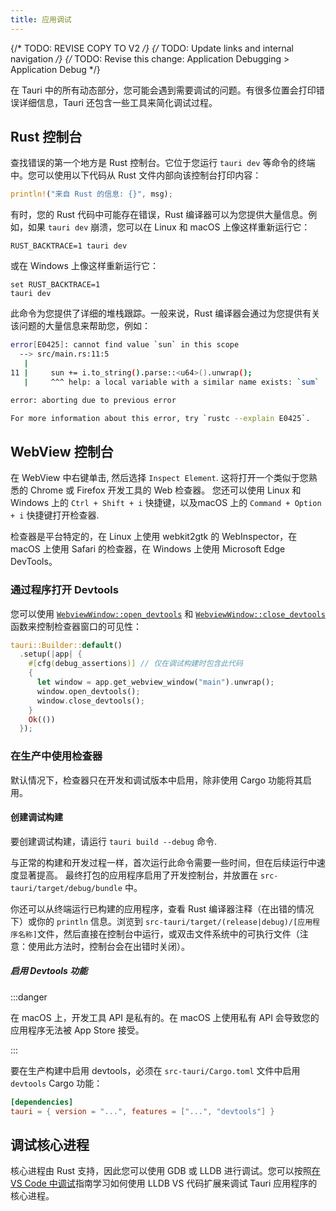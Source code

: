 ```yaml
---
title: 应用调试
---
```


{/* TODO: REVISE COPY TO V2 */}
{/* TODO: Update links and internal navigation */}
{/* TODO: Revise this change: Application Debugging > Application Debug */}


在 Tauri 中的所有动态部分，您可能会遇到需要调试的问题。有很多位置会打印错误详细信息，Tauri 还包含一些工具来简化调试过程。

## Rust 控制台

查找错误的第一个地方是 Rust 控制台。它位于您运行 `tauri dev` 等命令的终端中。您可以使用以下代码从 Rust 文件内部向该控制台打印内容：

```rust
println!("来自 Rust 的信息: {}", msg);
```

有时，您的 Rust 代码中可能存在错误，Rust 编译器可以为您提供大量信息。例如，如果 `tauri dev` 崩溃，您可以在 Linux 和 macOS 上像这样重新运行它：

```shell
RUST_BACKTRACE=1 tauri dev
```

或在 Windows 上像这样重新运行它：

```shell
set RUST_BACKTRACE=1
tauri dev
```

此命令为您提供了详细的堆栈跟踪。一般来说，Rust 编译器会通过为您提供有关该问题的大量信息来帮助您，例如：

```bash
error[E0425]: cannot find value `sun` in this scope
  --> src/main.rs:11:5
   |
11 |     sun += i.to_string().parse::<u64>().unwrap();
   |     ^^^ help: a local variable with a similar name exists: `sum`

error: aborting due to previous error

For more information about this error, try `rustc --explain E0425`.
```

## WebView 控制台

在 WebView 中右键单击, 然后选择 `Inspect Element`. 这将打开一个类似于您熟悉的 Chrome 或 Firefox 开发工具的 Web 检查器。
您还可以使用 Linux 和 Windows 上的 `Ctrl + Shift + i` 快捷键，以及macOS 上的 `Command + Option + i` 快捷键打开检查器.

检查器是平台特定的，在 Linux 上使用 webkit2gtk 的 WebInspector，在 macOS 上使用 Safari 的检查器，在 Windows 上使用 Microsoft Edge DevTools。

### 通过程序打开 Devtools

您可以使用 [`WebviewWindow::open_devtools`] 和 [`WebviewWindow::close_devtools`] 函数来控制检查器窗口的可见性：

```rust
tauri::Builder::default()
  .setup(|app| {
    #[cfg(debug_assertions)] // 仅在调试构建时包含此代码
    {
      let window = app.get_webview_window("main").unwrap();
      window.open_devtools();
      window.close_devtools();
    }
    Ok(())
  });
```

### 在生产中使用检查器

默认情况下，检查器只在开发和调试版本中启用，除非使用 Cargo 功能将其启用。

#### 创建调试构建

要创建调试构建，请运行 `tauri build --debug` 命令.

<CommandTabs
  npm="npm run tauri build -- --debug"
  yarn="yarn tauri build --debug"
  pnpm="pnpm tauri build --debug"
  cargo="cargo tauri build --debug"
/>

与正常的构建和开发过程一样，首次运行此命令需要一些时间，但在后续运行中速度显著提高。
最终打包的应用程序启用了开发控制台，并放置在 `src-tauri/target/debug/bundle` 中。

你还可以从终端运行已构建的应用程序，查看 Rust 编译器注释（在出错的情况下）或你的 `println` 信息。浏览到 `src-tauri/target/(release|debug)/[应用程序名称]`文件，然后直接在控制台中运行，或双击文件系统中的可执行文件（注意：使用此方法时，控制台会在出错时关闭）。

##### 启用 Devtools 功能

:::danger

在 macOS 上，开发工具 API 是私有的。在 macOS 上使用私有 API 会导致您的应用程序无法被 App Store 接受。

:::

要在生产构建中启用 devtools，必须在 `src-tauri/Cargo.toml` 文件中启用 `devtools` Cargo 功能：

```toml
[dependencies]
tauri = { version = "...", features = ["...", "devtools"] }
```

## 调试核心进程

核心进程由 Rust 支持，因此您可以使用 GDB 或 LLDB 进行调试。您可以按照[在 VS Code 中调试]指南学习如何使用 LLDB VS 代码扩展来调试 Tauri 应用程序的核心进程。

[在 VS Code 中调试]: /develop/debug/vscode
[`WebviewWindow::open_devtools`]: https://docs.rs/tauri/2.0.0/tauri/webview/struct.WebviewWindow.html#method.open_devtools
[`WebviewWindow::close_devtools`]: https://docs.rs/tauri/2.0.0/tauri/webview/struct.WebviewWindow.html#method.close_devtools
